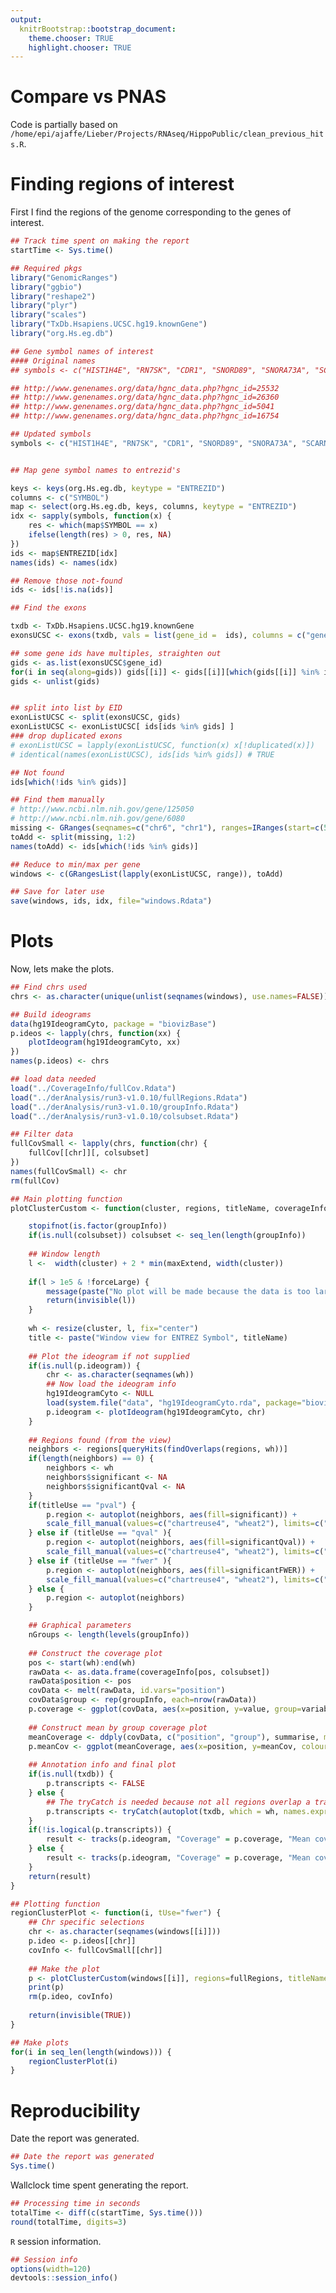```yaml
---
output:
  knitrBootstrap::bootstrap_document:
    theme.chooser: TRUE
    highlight.chooser: TRUE
---
```


Compare vs PNAS
===============

Code is partially based on `/home/epi/ajaffe/Lieber/Projects/RNAseq/HippoPublic/clean_previous_hits.R`.

# Finding regions of interest

First I find the regions of the genome corresponding to the genes of interest.

```r
## Track time spent on making the report
startTime <- Sys.time()

## Required pkgs
library("GenomicRanges")
library("ggbio")
library("reshape2")
library("plyr")
library("scales")
library("TxDb.Hsapiens.UCSC.hg19.knownGene")
library("org.Hs.eg.db")
```


```r
## Gene symbol names of interest
#### Original names
## symbols <- c("HIST1H4E", "RN7SK", "CDR1", "SNORD89", "SNORA73A", "SCARNA17", "PAPD1", "CACNB2", "LRCH4", "SNORD42A", "SNORA47", "LENG8", "FAM123A", "HIVEP3", "HNRPH1", "ZGPAT", "ERF", "SNORD116-29", "C9orf139", "C9orf3", "KCNA2", "EXOC6B", "CENTB5", "TAOK2", "TNRC6C", "ADAMTS4", "MSH4", "C16orf72", "CCR5")

## http://www.genenames.org/data/hgnc_data.php?hgnc_id=25532
## http://www.genenames.org/data/hgnc_data.php?hgnc_id=26360
## http://www.genenames.org/data/hgnc_data.php?hgnc_id=5041
## http://www.genenames.org/data/hgnc_data.php?hgnc_id=16754

## Updated symbols
symbols <- c("HIST1H4E", "RN7SK", "CDR1", "SNORD89", "SNORA73A", "SCARNA17", "MTPAP", "CACNB2", "LRCH4", "SNORD42A", "SNORA47", "LENG8", "AMER2", "HIVEP3", "HNRNPH1", "ZGPAT", "ERF", "SNORD116-29", "C9orf139", "C9orf3", "KCNA2", "EXOC6B", "ACAP3", "TAOK2", "TNRC6C", "ADAMTS4", "MSH4", "C16orf72", "CCR5")


## Map gene symbol names to entrezid's

keys <- keys(org.Hs.eg.db, keytype = "ENTREZID")
columns <- c("SYMBOL")
map <- select(org.Hs.eg.db, keys, columns, keytype = "ENTREZID")
idx <- sapply(symbols, function(x) { 
	res <- which(map$SYMBOL == x)
	ifelse(length(res) > 0, res, NA)
})
ids <- map$ENTREZID[idx]
names(ids) <- names(idx)

## Remove those not-found
ids <- ids[!is.na(ids)]

## Find the exons

txdb <- TxDb.Hsapiens.UCSC.hg19.knownGene
exonsUCSC <- exons(txdb, vals = list(gene_id =  ids), columns = c("gene_id", "exon_id", "tx_name", "tx_id"))

## some gene ids have multiples, straighten out
gids <- as.list(exonsUCSC$gene_id)
for(i in seq(along=gids)) gids[[i]] <- gids[[i]][which(gids[[i]] %in% ids)]
gids <- unlist(gids)


## split into list by EID
exonListUCSC <- split(exonsUCSC, gids)
exonListUCSC <- exonListUCSC[ ids[ids %in% gids] ]
### drop duplicated exons
# exonListUCSC = lapply(exonListUCSC, function(x) x[!duplicated(x)])
# identical(names(exonListUCSC), ids[ids %in% gids]) # TRUE

## Not found
ids[which(!ids %in% gids)]

## Find them manually
# http://www.ncbi.nlm.nih.gov/gene/125050
# http://www.ncbi.nlm.nih.gov/gene/6080
missing <- GRanges(seqnames=c("chr6", "chr1"), ranges=IRanges(start=c(52860418, 28833877), end=c(52860749, 28834083)))
toAdd <- split(missing, 1:2)
names(toAdd) <- ids[which(!ids %in% gids)]

## Reduce to min/max per gene
windows <- c(GRangesList(lapply(exonListUCSC, range)), toAdd)

## Save for later use
save(windows, ids, idx, file="windows.Rdata")
```

# Plots

Now, lets make the plots.

```r
## Find chrs used
chrs <- as.character(unique(unlist(seqnames(windows), use.names=FALSE)))

## Build ideograms
data(hg19IdeogramCyto, package = "biovizBase")
p.ideos <- lapply(chrs, function(xx) { 
	plotIdeogram(hg19IdeogramCyto, xx)
})
names(p.ideos) <- chrs

## load data needed
load("../CoverageInfo/fullCov.Rdata")
load("../derAnalysis/run3-v1.0.10/fullRegions.Rdata")
load("../derAnalysis/run3-v1.0.10/groupInfo.Rdata")
load("../derAnalysis/run3-v1.0.10/colsubset.Rdata")

## Filter data
fullCovSmall <- lapply(chrs, function(chr) {
	fullCov[[chr]][, colsubset]
})
names(fullCovSmall) <- chr
rm(fullCov)

## Main plotting function
plotClusterCustom <- function(cluster, regions, titleName, coverageInfo, groupInfo, titleUse="fwer", txdb=NULL, p.ideogram=NULL, maxExtend=300L, colsubset=NULL, forceLarge=FALSE) {

	stopifnot(is.factor(groupInfo))
	if(is.null(colsubset)) colsubset <- seq_len(length(groupInfo))
	
	## Window length
	l <-  width(cluster) + 2 * min(maxExtend, width(cluster))
	
	if(l > 1e5 & !forceLarge) {
		message(paste("No plot will be made because the data is too large. The window size exceeds 100 kb."))
		return(invisible(l))
	}
	
	wh <- resize(cluster, l, fix="center")
	title <- paste("Window view for ENTREZ Symbol", titleName)
	
	## Plot the ideogram if not supplied
	if(is.null(p.ideogram)) {
		chr <- as.character(seqnames(wh))
		## Now load the ideogram info
		hg19IdeogramCyto <- NULL
		load(system.file("data", "hg19IdeogramCyto.rda", package="biovizBase", mustWork=TRUE))
		p.ideogram <- plotIdeogram(hg19IdeogramCyto, chr)
	}
	
	## Regions found (from the view)
	neighbors <- regions[queryHits(findOverlaps(regions, wh))]
	if(length(neighbors) == 0) {
		neighbors <- wh
		neighbors$significant <- NA
		neighbors$significantQval <- NA
	} 
	if(titleUse == "pval") {
		p.region <- autoplot(neighbors, aes(fill=significant)) + 
		scale_fill_manual(values=c("chartreuse4", "wheat2"), limits=c("TRUE", "FALSE")) 
	} else if (titleUse == "qval" ){
		p.region <- autoplot(neighbors, aes(fill=significantQval)) +
		scale_fill_manual(values=c("chartreuse4", "wheat2"), limits=c("TRUE", "FALSE")) 
	} else if (titleUse == "fwer" ){
		p.region <- autoplot(neighbors, aes(fill=significantFWER)) +
		scale_fill_manual(values=c("chartreuse4", "wheat2"), limits=c("TRUE", "FALSE")) 
	} else {
		p.region <- autoplot(neighbors)
	}

	## Graphical parameters
	nGroups <- length(levels(groupInfo))
	
	## Construct the coverage plot
	pos <- start(wh):end(wh)
	rawData <- as.data.frame(coverageInfo[pos, colsubset])
	rawData$position <- pos
	covData <- melt(rawData, id.vars="position")
	covData$group <- rep(groupInfo, each=nrow(rawData))
	p.coverage <- ggplot(covData, aes(x=position, y=value, group=variable, colour=group)) + geom_line(alpha=1/nGroups) + scale_y_continuous(trans=log2_trans())
	
	## Construct mean by group coverage plot
	meanCoverage <- ddply(covData, c("position", "group"), summarise, meanCov=mean(value))
	p.meanCov <- ggplot(meanCoverage, aes(x=position, y=meanCov, colour=group)) + geom_line(alpha=1/max(1, 1/2 * nGroups)) + scale_y_continuous(trans=log2_trans())
	
	## Annotation info and final plot
	if(is.null(txdb)) {
		p.transcripts <- FALSE
	} else {
		## The tryCatch is needed because not all regions overlap a transcript
		p.transcripts <- tryCatch(autoplot(txdb, which = wh, names.expr = "tx_name(gene_id)"), warning=function(w) { FALSE })
	}	
	if(!is.logical(p.transcripts)) {
		result <- tracks(p.ideogram, "Coverage" = p.coverage, "Mean coverage" = p.meanCov, "Regions" = p.region, "tx_name\n(gene_id)" = p.transcripts, heights = c(2, 4, 4, 1.5, 3), xlim=wh, title=title) + ylab("") + theme_tracks_sunset()		
	} else {
		result <- tracks(p.ideogram, "Coverage" = p.coverage, "Mean coverage" = p.meanCov, "Regions" = p.region, heights = c(2, 5, 5, 2), xlim=wh, title=title) + ylab("") + theme_tracks_sunset()
	}
	return(result)	
}

## Plotting function
regionClusterPlot <- function(i, tUse="fwer") {
	## Chr specific selections
	chr <- as.character(seqnames(windows[[i]]))
	p.ideo <- p.ideos[[chr]]
	covInfo <- fullCovSmall[[chr]]
	
	## Make the plot
	p <- plotClusterCustom(windows[[i]], regions=fullRegions, titleName=names(ids)[ids == names(windows)[i]], coverageInfo=covInfo, groupInfo=groupInfo, titleUse=tUse, txdb=txdb, p.ideogram=p.ideo, forceLarge=TRUE)
	print(p)
	rm(p.ideo, covInfo)
	
	return(invisible(TRUE))	
}

## Make plots
for(i in seq_len(length(windows))) {
	regionClusterPlot(i)
}
```

# Reproducibility

Date the report was generated.

```r
## Date the report was generated
Sys.time()
```

Wallclock time spent generating the report.

```r
## Processing time in seconds
totalTime <- diff(c(startTime, Sys.time()))
round(totalTime, digits=3)
```

`R` session information.

```r
## Session info
options(width=120)
devtools::session_info()
```

